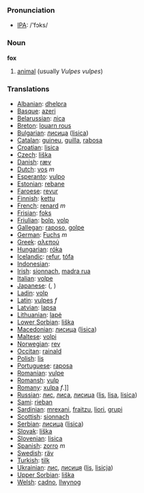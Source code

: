 === Pronunciation ===
*[[w:IPA|IPA]]: /'fɔks/

=== Noun ===

'''fox'''

# [[animal]] (usually ''Vulpes vulpes'')

=== Translations ===

*[[Albanian]]: [[dhelpra]]
*[[Basque]]: [[azeri]]
*[[Belarussian]]: [[ліса]]
*[[Breton]]: [[louarn rous]]
*[[Bulgarian]]: [[лисица]] ([[lisica]])
*[[Catalan]]: [[guineu]], [[guilla]], [[rabosa]]
*[[Croatian]]: [[lisica]]
*[[Czech]]: [[liška]]
*[[Danish]]: [[ræv]]
*[[Dutch]]: [[vos]] ''m''
*[[Esperanto]]: [[vulpo]]
*[[Estonian]]: [[rebane]]
*[[Faroese]]: [[revur]]
*[[Finnish]]: [[kettu]]
*[[French]]: [[renard]] ''m''
*[[Frisian]]: [[foks]]
*[[Friulian]]: [[bolp]], [[volp]]
*[[Gallegan]]: [[raposo]], [[golpe]]
*[[German]]: [[Fuchs]] ''m''
*[[Greek]]: [[αλεπού]] '' ''
*[[Hungarian]]: [[róka]]
*[[Icelandic]]: [[refur]], [[tófa]]
*[[Indonesian]]: [[]]
*[[Irish]]: [[sionnach]], [[madra rua]]
*[[Italian]]: [[volpe]] '' ''
*[[Japanese]]: [[]] ([[]], )
*[[Ladin]]: [[volp]]
*[[Latin]]: [[vulpes]] ''f''
*[[Latvian]]: [[lapsa]]
*[[Lithuanian]]: [[lapė]]
*[[Lower Sorbian]]: [[liška]]
*[[Macedonian]]: [[лисица]] ([[lisica]])
*[[Maltese]]: [[volpi]]
*[[Norwegian]]: [[rev]]
*[[Occitan]]: [[rainald]]
*[[Polish]]: [[lis]] '' ''
*[[Portuguese]]: [[raposa]]
*[[Romanian]]: [[vulpe]]
*[[Romansh]]: [[vulp]]
*[[Romany]]: [[xulpa]] ''f''.]]
*[[Russian]]: [[лис]], [[лиса]], [[лисица]] ([[lis]], [[lisa]], [[lisica]]) '' ''
*[[Sami]]: [[rieban]]
*[[Sardinian]]: [[mrexani]], [[fraitzu]], [[liori]], [[grupi]]
*[[Scottish]]: [[sionnach]]
*[[Serbian]]: [[лисица]] ([[lisica]])
*[[Slovak]]: [[líška]]
*[[Slovenian]]: [[lisica]]
*[[Spanish]]: [[zorro]] ''m''
*[[Swedish]]: [[räv]]
*[[Turkish]]: [[tilk]]
*[[Ukrainian]]: [[лис]], [[лисиця]] ([[lis]], [[lisicja]])
*[[Upper Sorbian]]: [[liška]]
*[[Welsh]]: [[cadno]], [[llwynog]]